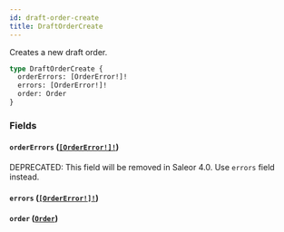 ```yaml
---
id: draft-order-create
title: DraftOrderCreate
---
```


Creates a new draft order.

```graphql
type DraftOrderCreate {
  orderErrors: [OrderError!]!
  errors: [OrderError!]!
  order: Order
}
```

### Fields

#### `orderErrors` ([`[OrderError!]!`](/docs/developer/api-reference/objects/order-error))

<span class="badge badge--warning">DEPRECATED: This field will be removed in Saleor 4.0. Use `errors` field instead.</span>

#### `errors` ([`[OrderError!]!`](/docs/developer/api-reference/objects/order-error))

#### `order` ([`Order`](/docs/developer/api-reference/objects/order))
